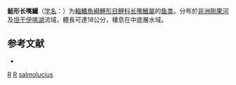 {{Speciesbox 
| taxon = Raiamas salmolucius
| status = LC
| status_system = IUCN3.1
| authority = (Nichols & Griscom, 1917)
| synonyms = *''Barilius salmolucius''<br /><small>Nichols & Griscom, 1917</small>
}}

'''鮭形长嘴鱲'''（[[学名|学名]]：{{lang|la|''Raiamas salmolucius''}}）为[[輻鰭魚綱|輻鰭魚綱]][[鯉形目|鯉形目]][[鲤科|鲤科]][[长嘴鱲屬|长嘴鱲屬]]的[[鱼类|鱼类]]。分布於[[非洲|非洲]][[剛果河|剛果河]]及[[坦干伊喀湖|坦干伊喀湖]]流域，體長可達18公分，棲息在中底層水域。

==参考文献==
*{{FishBase_species|genus=Raiamas|species=salmolucius|year=2011|month=12}}

{{Taxonbar}}

[[Category:1917年描述的鱼类|R]]
[[Category:IUCN红色名录无危物种|R]]
[[Category:长嘴鱲屬|salmolucius]]